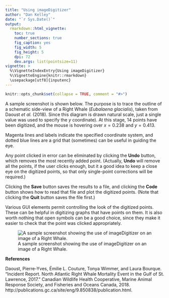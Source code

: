 ```yaml
---
title: "Using imageDigitizer"
author: "Dan Kelley"
date: "`r Sys.Date()`"
output:
  rmarkdown::html_vignette:
    toc: true
    number_sections: true
    fig_caption: yes
    fig_width: 5
    fig_height: 5
    dpi: 72
    dev.args: list(pointsize=11)
vignette: >
  %\VignetteIndexEntry{Using imageDigitizer}
  %\VignetteEngine{knitr::rmarkdown}
  \usepackage[utf8]{inputenc}
---
```


<!-- HOW TO BUILD THE VIGNETTE. -->
<!-- 1. edit this file in vignettes/imageDigitizer.Rmd -->
<!-- 2. run devtools::build_vignettes() -->
<!-- 3. build imageDigitizer -->


```r
knitr::opts_chunk$set(collapse = TRUE, comment = "#>")
```

A sample screenshot is shown below. The purpose is to trace the outline of a
schematic side-view of a Right Whale (*Eubalaena glacialis*), taken from Daoust
*et al.* (2018).  Since this diagram is drawn natural scale, just a single
value was used to specify the $y$ coordinate).  At this stage, 14 points have
been digitized, and the mouse is hovering over $x=0.238$ and $y=0.413$.

Magenta lines and labels indicate the specified coordinate system, and dotted
blue lines are a grid that (sometimes) can be useful in guiding the eye.

Any point clicked in error can be eliminated by clicking the **Undo** button,
which removes the most recently added point. (Actually, **Undo** will remove
all the points, if the user clicks enough, but it a good idea to keep a close
eye on the digitized points, so that only single-point corrections will be
required.)

Clicking the **Save** button saves the results to a file, and clicking the
**Code** button shows how to read that file and plot the digitized points.
(Note that clicking the **Quit** button saves the file first.)

Various GUI elements permit controlling the look of the digitized points. These
can be helpful in digitizing graphs that have points on them.  It is also worth
nothing that open symbols can be a good choice, since they make it easier to
check that the point was clicked appropriately.

![A sample screenshot showing the use of imageDigitizer on an image of a Right Whale.](screenshot_whale.png)

**References**

Daoust, Pierre-Yves, Émilie L. Couture, Tonya Wimmer, and Laura Bourque.
“Incident Report. North Atlantic Right Whale Mortality Event in the Gulf of St.
Lawrence, 2017.” Canadian Wildlife Health Cooperative, Marine Animal Response
Society, and Fisheries and Oceans Canada, 2018.
http://publications.gc.ca/site/eng/9.850838/publication.html.

